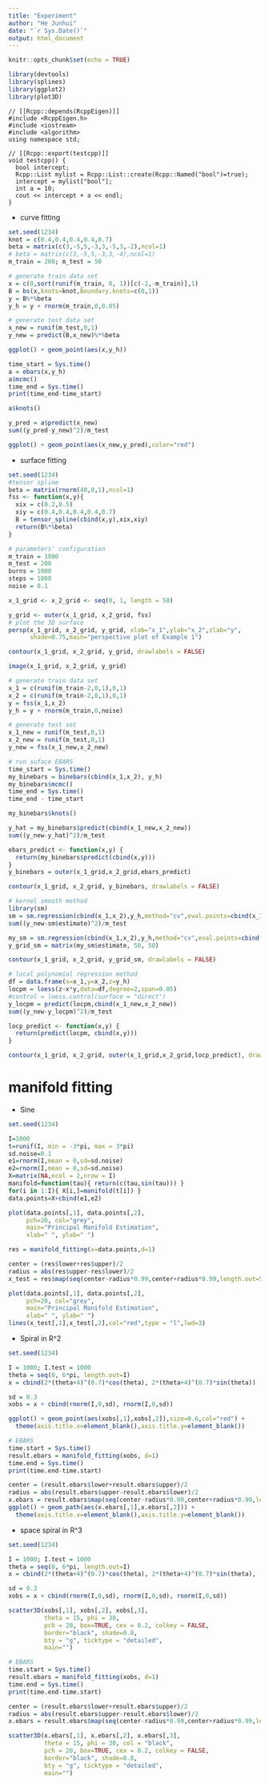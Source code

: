 ```yaml
---
title: "Experiment"
author: "He Junhui"
date: "`r Sys.Date()`"
output: html_document
---
```


```r
knitr::opts_chunk$set(echo = TRUE)
```

```r
library(devtools)
library(splines)
library(ggplot2)
library(plot3D)
```

```Rcpp
// [[Rcpp::depends(RcppEigen)]]
#include <RcppEigen.h>
#include <iostream>
#include <algorithm>
using namespace std;

// [[Rcpp::export(testcpp)]]
void testcpp() {
  bool intercept;
  Rcpp::List mylist = Rcpp::List::create(Rcpp::Named("bool")=true);
  intercept = mylist["bool"];
  int a = 10;
  cout << intercept + a << endl;
}
```

+ curve fitting

```r
set.seed(1234)
knot = c(0.4,0.4,0.4,0.4,0.7)
beta = matrix(c(3,-5,5,-3,3,-5,3,-2),ncol=1)
# beta = matrix(c(3,-5,5,-3,3,-4),ncol=1)
m_train = 200; m_test = 50
```

```r
# generate train data set
x = c(0,sort(runif(m_train, 0, 1))[c(-1,-m_train)],1)
B = bs(x,knots=knot,Boundary.knots=c(0,1))
y = B%*%beta
y_h = y + rnorm(m_train,0,0.05)

# generate test data set
x_new = runif(m_test,0,1)
y_new = predict(B,x_new)%*%beta
```

```r
ggplot() + geom_point(aes(x,y_h))
```


```r
time_start = Sys.time()
a = ebars(x,y_h)
a$mcmc()
time_end = Sys.time()
print(time_end-time_start)
```

```r
a$knots()
```


```r
y_pred = a$predict(x_new)
sum((y_pred-y_new)^2)/m_test
```

```r
ggplot() + geom_point(aes(x_new,y_pred),color="red")
```

+ surface fitting

```r
set.seed(1234)
#tensor spline
beta = matrix(rnorm(40,0,1),ncol=1)
fss <- function(x,y){
  xix = c(0.2,0.5)
  xiy = c(0.4,0.4,0.4,0.4,0.7)
  B = tensor_spline(cbind(x,y),xix,xiy)
  return(B%*%beta)
}
```

```r
# parameters' configuration
m_train = 1000
m_test = 200
burns = 1000
steps = 1000
noise = 0.1
```

```r
x_1_grid <- x_2_grid <- seq(0, 1, length = 50)

y_grid <- outer(x_1_grid, x_2_grid, fss)
# plot the 3D surface
persp(x_1_grid, x_2_grid, y_grid, xlab="x_1",ylab="x_2",zlab="y",
      shade=0.75,main="perspective plot of Example 1")
```

```r
contour(x_1_grid, x_2_grid, y_grid, drawlabels = FALSE)
```

```r
image(x_1_grid, x_2_grid, y_grid)
```



```r
# generate train data set
x_1 = c(runif(m_train-2,0,1),0,1)
x_2 = c(runif(m_train-2,0,1),0,1)
y = fss(x_1,x_2)
y_h = y + rnorm(m_train,0,noise)
```

```r
# generate test set
x_1_new = runif(m_test,0,1)
x_2_new = runif(m_test,0,1)
y_new = fss(x_1_new,x_2_new)
```

```r
# run suface EBARS
time_start = Sys.time()
my_binebars = binebars(cbind(x_1,x_2), y_h)
my_binebars$mcmc()
time_end = Sys.time()
time_end - time_start
```

```r
my_binebars$knots()
```


```r
y_hat = my_binebars$predict(cbind(x_1_new,x_2_new))
sum((y_new-y_hat)^2)/m_test
```

```r
ebars_predict <- function(x,y) {
  return(my_binebars$predict(cbind(x,y)))
}
y_binebars = outer(x_1_grid,x_2_grid,ebars_predict)
```

```r
contour(x_1_grid, x_2_grid, y_binebars, drawlabels = FALSE)
```



```r
# kernel smooth method
library(sm)
sm = sm.regression(cbind(x_1,x_2),y_h,method="cv",eval.points=cbind(x_1_new,x_2_new),eval.grid=FALSE)
sum((y_new-sm$estimate)^2)/m_test
```

```r
my_sm = sm.regression(cbind(x_1,x_2),y_h,method="cv",eval.points=cbind(rep(x_1_grid,times=50),rep(x_2_grid,each=50)),eval.grid=FALSE)
y_grid_sm = matrix(my_sm$estimate, 50, 50)
```

```r
contour(x_1_grid, x_2_grid, y_grid_sm, drawlabels = FALSE)
```


```r
# local polynomial regression method
df = data.frame(x=x_1,y=x_2,z=y_h)
locpm = loess(z~x*y,data=df,degree=2,span=0.05)
#control = loess.control(surface = "direct")
y_locpm = predict(locpm,cbind(x_1_new,x_2_new))
sum((y_new-y_locpm)^2)/m_test
```

```r
locp_predict <- function(x,y) {
  return(predict(locpm, cbind(x,y)))
}
```

```r
contour(x_1_grid, x_2_grid, outer(x_1_grid,x_2_grid,locp_predict), drawlabels = FALSE)
```

# manifold fitting

+ Sine
```r
set.seed(1234)
```

```r
I=1000                             
t=runif(I, min = -3*pi, max = 3*pi)
sd.noise=0.1                       
e1=rnorm(I,mean = 0,sd=sd.noise)    
e2=rnorm(I,mean = 0,sd=sd.noise)
X=matrix(NA,ncol = 2,nrow = I)
manifold=function(tau){ return(c(tau,sin(tau))) }
for(i in 1:I){ X[i,]=manifold(t[i]) }
data.points=X+cbind(e1,e2) 
```

```r
plot(data.points[,1], data.points[,2],
     pch=20, col="grey",
     main="Principal Manifold Estimation",
     xlab=" ", ylab=" ")
```

```r
res = manifold_fitting(x=data.points,d=1)
```

```r
center = (res$lower+res$upper)/2
radius = abs(res$upper-res$lower)/2
x_test = res$map(seq(center-radius*0.99,center+radius*0.99,length.out=500))
```

```r
plot(data.points[,1], data.points[,2],
     pch=20, col="grey",
     main="Principal Manifold Estimation",
     xlab=" ", ylab=" ")
lines(x_test[,1],x_test[,2],col="red",type = "l",lwd=3)
```

+ Spiral in R^2
```r
set.seed(1234)
```

```r
I = 1000; I.test = 1000
theta = seq(0, 6*pi, length.out=I)
x = cbind(2*(theta+4)^(0.7)*cos(theta), 2*(theta+4)^(0.7)*sin(theta))

sd = 0.3
xobs = x + cbind(rnorm(I,0,sd), rnorm(I,0,sd))
```

```r
ggplot() + geom_point(aes(xobs[,1],xobs[,2]),size=0.6,col="red") +
  theme(axis.title.x=element_blank(),axis.title.y=element_blank())
```

```r
# EBARS
time.start = Sys.time()
result.ebars = manifold_fitting(xobs, d=1)
time.end = Sys.time()
print(time.end-time.start)
```

```r
center = (result.ebars$lower+result.ebars$upper)/2
radius = abs(result.ebars$upper-result.ebars$lower)/2
x.ebars = result.ebars$map(seq(center-radius*0.99,center+radius*0.99,length.out=I.test))
ggplot() + geom_path(aes(x.ebars[,1],x.ebars[,2])) +
  theme(axis.title.x=element_blank(),axis.title.y=element_blank())
```

+ space spiral in R^3
```r
set.seed(1234)
```

```r
I = 1000; I.test = 1000
theta = seq(0, 6*pi, length.out=I)
x = cbind(2*(theta+4)^(0.7)*cos(theta), 2*(theta+4)^(0.7)*sin(theta), -2*(theta+4)^(0.7))

sd = 0.3
xobs = x + cbind(rnorm(I,0,sd), rnorm(I,0,sd), rnorm(I,0,sd))
```

```r
scatter3D(xobs[,1], xobs[,2], xobs[,3],
          theta = 15, phi = 30,
          pch = 20, box=TRUE, cex = 0.2, colkey = FALSE, 
          border="black", shade=0.8, 
          bty = "g", ticktype = "detailed",
          main="")
```

```r
# EBARS
time.start = Sys.time()
result.ebars = manifold_fitting(xobs, d=1)
time.end = Sys.time()
print(time.end-time.start)
```

```r
center = (result.ebars$lower+result.ebars$upper)/2
radius = abs(result.ebars$upper-result.ebars$lower)/2
x.ebars = result.ebars$map(seq(center-radius*0.99,center+radius*0.99,length.out=I.test))
```

```r
scatter3D(x.ebars[,1], x.ebars[,2], x.ebars[,3],
          theta = 15, phi = 30, col = "black",
          pch = 20, box=TRUE, cex = 0.2, colkey = FALSE, 
          border="black", shade=0.8, 
          bty = "g", ticktype = "detailed",
          main="")
```

